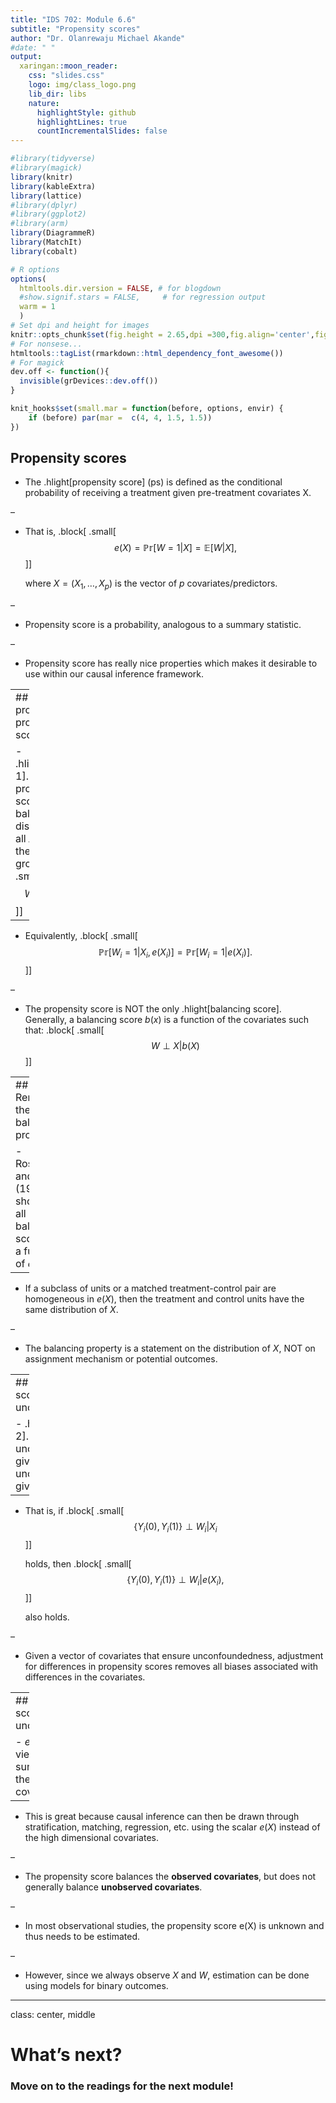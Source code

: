 ```yaml
---
title: "IDS 702: Module 6.6"
subtitle: "Propensity scores"
author: "Dr. Olanrewaju Michael Akande"
#date: " "
output:
  xaringan::moon_reader:
    css: "slides.css"
    logo: img/class_logo.png
    lib_dir: libs
    nature:
      highlightStyle: github
      highlightLines: true
      countIncrementalSlides: false
---
```


```r
#library(tidyverse)
#library(magick)
library(knitr)
library(kableExtra)
library(lattice)
#library(dplyr)
#library(ggplot2)
#library(arm)
library(DiagrammeR)
library(MatchIt)
library(cobalt)
```

```r
# R options
options(
  htmltools.dir.version = FALSE, # for blogdown
  #show.signif.stars = FALSE,     # for regression output
  warm = 1
  )
# Set dpi and height for images
knitr::opts_chunk$set(fig.height = 2.65,dpi =300,fig.align='center',fig.show='hold',size='footnotesize',small.mar=TRUE) 
# For nonsese...
htmltools::tagList(rmarkdown::html_dependency_font_awesome())
# For magick
dev.off <- function(){
  invisible(grDevices::dev.off())
}

knit_hooks$set(small.mar = function(before, options, envir) {
    if (before) par(mar =  c(4, 4, 1.5, 1.5)) 
})
```



## Propensity scores

- The .hlight[propensity score] (ps) is defined as the conditional probability of receiving a treatment given pre-treatment covariates X.

--

- That is,
.block[
.small[
$$
e(X) = \mathbb{Pr}[W = 1 | X] = \mathbb{E}[W | X],
$$
]
]

  where $X = (X_1, \ldots, X_p)$ is the vector of $p$ covariates/predictors.

--

- Propensity score is a probability, analogous to a summary statistic.

--

- Propensity score has really nice properties which makes it desirable to use within our causal inference framework.


---
## Balancing property of propensity score

- .hlight[Property 1]. The propensity score e(X) balances the distribution of all $X$ between the treatment groups:
.block[
.small[
$$
W \perp X | e(X)
$$
]
]

--

- Equivalently,
.block[
.small[
$$
\mathbb{Pr}[W_i = 1 | X_i, e(X_i)] = \mathbb{Pr}[W_i = 1 | e(X_i)].
$$
]
]

--

- The propensity score is NOT the only .hlight[balancing score]. Generally, a balancing score $b(x)$ is a function of the covariates such that:
.block[
.small[
$$
W \perp X | b(X)
$$
]
]



---
## Remarks on the balancing property

- Rosenbaum and Rubin (1983) show that all balancing scores are a function of $e(X)$.

--

- If a subclass of units or a matched treatment-control pair are homogeneous in $e(X)$, then the treatment and control units have the same distribution of $X$.

--

- The balancing property is a statement on the distribution of $X$, NOT on assignment mechanism or potential outcomes.


---
## Propensity score: unconfoundedness

- .hlight[Property 2]. If $W$ is unconfounded given $X$, then $W$ is unconfounded given $e(X)$, i.e.,

--

- That is, if
.block[
.small[
$$
\{Y_i(0), Y_i(1)\} \perp W_i | X_i
$$
]
]

  holds, then
.block[
.small[
$$
\{Y_i(0), Y_i(1)\} \perp W_i | e(X_i),
$$
]
]

  also holds.

--
  
- Given a vector of covariates that ensure unconfoundedness, adjustment for differences in propensity scores removes all biases associated with differences in the covariates.
  
  
---
## Propensity score: unconfoundedness

- $e(X)$ can be viewed as a summary score of the observed covariates.

--

- This is great because causal inference can then be drawn through stratification,
matching, regression, etc. using the scalar $e(X)$ instead of
the high dimensional covariates.

--

- The propensity score balances the **observed covariates**, but does not generally balance **unobserved covariates**.

--

- In most observational studies, the propensity score e(X) is unknown and thus needs to be estimated.

--

- However, since we always observe $X$ and $W$, estimation can be done using models for binary outcomes.



---

class: center, middle

# What's next? 

### Move on to the readings for the next module!




